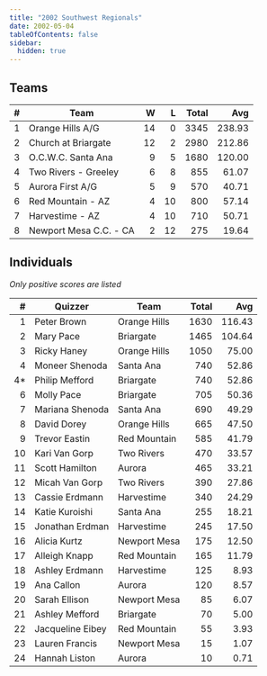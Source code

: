 ```yaml
---
title: "2002 Southwest Regionals"
date: 2002-05-04
tableOfContents: false
sidebar:
  hidden: true
---
```


## Teams

|    # | Team                   |    W |    L | Total |    Avg |
| ---: | ---------------------- | ---: | ---: | ----: | -----: |
|    1 | Orange Hills A/G       |   14 |    0 |  3345 | 238.93 |
|    2 | Church at Briargate    |   12 |    2 |  2980 | 212.86 |
|    3 | O.C.W.C. Santa Ana     |    9 |    5 |  1680 | 120.00 |
|    4 | Two Rivers - Greeley   |    6 |    8 |   855 |  61.07 |
|    5 | Aurora First A/G       |    5 |    9 |   570 |  40.71 |
|    6 | Red Mountain - AZ      |    4 |   10 |   800 |  57.14 |
|    7 | Harvestime - AZ        |    4 |   10 |   710 |  50.71 |
|    8 | Newport Mesa C.C. - CA |    2 |   12 |   275 |  19.64 |

## Individuals

*Only positive scores are listed*

|    # | Quizzer          | Team         | Total |    Avg |
| ---: | ---------------- | ------------ | ----: | -----: |
|    1 | Peter Brown      | Orange Hills |  1630 | 116.43 |
|    2 | Mary Pace        | Briargate    |  1465 | 104.64 |
|    3 | Ricky Haney      | Orange Hills |  1050 |  75.00 |
|    4 | Moneer Shenoda   | Santa Ana    |   740 |  52.86 |
|   4* | Philip Mefford   | Briargate    |   740 |  52.86 |
|    6 | Molly Pace       | Briargate    |   705 |  50.36 |
|    7 | Mariana Shenoda  | Santa Ana    |   690 |  49.29 |
|    8 | David Dorey      | Orange Hills |   665 |  47.50 |
|    9 | Trevor Eastin    | Red Mountain |   585 |  41.79 |
|   10 | Kari Van Gorp    | Two Rivers   |   470 |  33.57 |
|   11 | Scott Hamilton   | Aurora       |   465 |  33.21 |
|   12 | Micah Van Gorp   | Two Rivers   |   390 |  27.86 |
|   13 | Cassie Erdmann   | Harvestime   |   340 |  24.29 |
|   14 | Katie Kuroishi   | Santa Ana    |   255 |  18.21 |
|   15 | Jonathan Erdman  | Harvestime   |   245 |  17.50 |
|   16 | Alicia Kurtz     | Newport Mesa |   175 |  12.50 |
|   17 | Alleigh Knapp    | Red Mountain |   165 |  11.79 |
|   18 | Ashley Erdmann   | Harvestime   |   125 |   8.93 |
|   19 | Ana Callon       | Aurora       |   120 |   8.57 |
|   20 | Sarah Ellison    | Newport Mesa |    85 |   6.07 |
|   21 | Ashley Mefford   | Briargate    |    70 |   5.00 |
|   22 | Jacqueline Eibey | Red Mountain |    55 |   3.93 |
|   23 | Lauren Francis   | Newport Mesa |    15 |   1.07 |
|   24 | Hannah Liston    | Aurora       |    10 |   0.71 |


